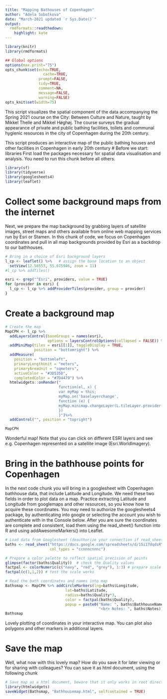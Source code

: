 ```yaml
---
title: "Mapping Bathouses of Copenhagen"
author: "Adela Sobotkova"
date: "March-2021 updated `r Sys.Date()`"
output:
  rmdformats::readthedown:
    highlight: kate
---
```


```r
library(knitr)
library(rmdformats)

## Global options
options(max.print="75")
opts_chunk$set(echo=TRUE,
	             cache=TRUE,
               prompt=FALSE,
               tidy=TRUE,
               comment=NA,
               message=FALSE,
               warning=FALSE)
opts_knit$set(width=75)
```

This script visualizes the spatial component of the data accompanying the Spring 2021 course on the City: Between Culture and Nature, taught by Mikkel Thelle and Mikkel Høghøj. 
The course surveys the gradual appearance of private and public bathing facilities, toilets and communal hygienic resources in the city of Copenhagen during the 20th century.

This script produces an interactive map of the public bathing houses and other facilities in Copenhagen in early 20th century 
# Before we start: libraries
First load the packages necessary for spatial data visualisation and analysis. You need to run this chunk before all others. 
```r
library(sf)
library(tidyverse)
library(googlesheets4)
library(leaflet)
```

# Collect some background maps from the internet
Next, we prepare the map background by grabbing layers of satellite images, street maps and others available from online web mapping services run by Esri or Stamen. In this chunk of code, we focus on Copenhagen coordinates and pull in all map backgrounds provided by Esri as a backdrop to our bathhouses.  
```r
# Bring in a choice of Esri background layers  
l_cp <- leaflet() %>%   # assign the base location to an object
  setView(12.56553, 55.675946, zoom = 11)
#l_cp %>% addTiles()

esri <- grep("^Esri", providers, value = TRUE)
for (provider in esri) {
  l_cp <- l_cp %>% addProviderTiles(provider, group = provider)
}
```

# Create a background map
```r
# Create the map
MapCPH <- l_cp %>%
  addLayersControl(baseGroups = names(esri),
                   options = layersControlOptions(collapsed = FALSE)) %>%
  addMiniMap(tiles = esri[[1]], toggleDisplay = TRUE,
             position = "bottomright") %>%
  addMeasure(
    position = "bottomleft",
    primaryLengthUnit = "meters",
    primaryAreaUnit = "sqmeters",
    activeColor = "#3D535D",
    completedColor = "#7D4479") %>% 
  htmlwidgets::onRender("
                        function(el, x) {
                        var myMap = this;
                        myMap.on('baselayerchange',
                        function (e) {
                        myMap.minimap.changeLayer(L.tileLayer.provider(e.name));
                        })
                        }")%>%
  addControl("", position = "topright")

MapCPH

```

Wonderful map! Note that you can click on different ESRI layers and see e.g. Copenhagen represented on a satellite image (Esri.WorldImagery).

# Bring in the bathhouse points for Copenhagen
In the next code chunk you will bring in a googlesheet with Copenhagen bathhouse data, that include Latitude and Longitude. We need these two fields in order to plot data on a map. Practice extracting Latitude and Longitude from googlemaps and other resources, so you know how to acquire these coordinates. You may need to authorize the googlesheets4 package, by authenticating into google or selecting the account you wish to authenticate with in the Console below.  After you are sure the coordinates are complete and consistent, load them using the read_sheet() function into R and using addAwesomeMarkers() into Leaflet. 
```r
# Load data from Googlesheet (deauthorize your connection if read_sheet gives you trouble)
baths <- read_sheet("https://docs.google.com/spreadsheets/d/15i17dqdsRYv6tdboZIlxTmhdcaN-JtgySMXIXwb5WfE/edit#gid=0",
                    col_types = "ccnnncnnnc")

# Prepare a color palette to reflect spatial precision of points
glimpse(factor(baths$Quality))  # check the Quality values
factpal <- colorNumeric(c("navy", "red", "grey"), 1:3) # prepare scale
factpal(c(1,1,2)) # test the scale works

# Read the bath coordinates and names into map
Bathsmap <- MapCPH %>% addCircleMarkers(lng=baths$Longitude,
                           lat=baths$Latitude,
                           radius=baths$Quality*3,
                           color = factpal(baths$Quality),
                           popup = paste0("Name: ", baths$BathhouseName,
                                          "<br> Notes: ", baths$Notes))
Bathsmap

```
Lovely plotting of coordinates in your interactive map. You can plot also polygons and other markers in additional layers. 

# Save the map 
Well, what now with this lovely map? How do you save it for later viewing or for sharing with colleagues? You can save it as html document, using the following chunk 
```r
# Save map as a html document, beware that it only works in root directory
library(htmlwidgets)
saveWidget(Bathsmap, "Bathhousemap.html", selfcontained = TRUE)
```

